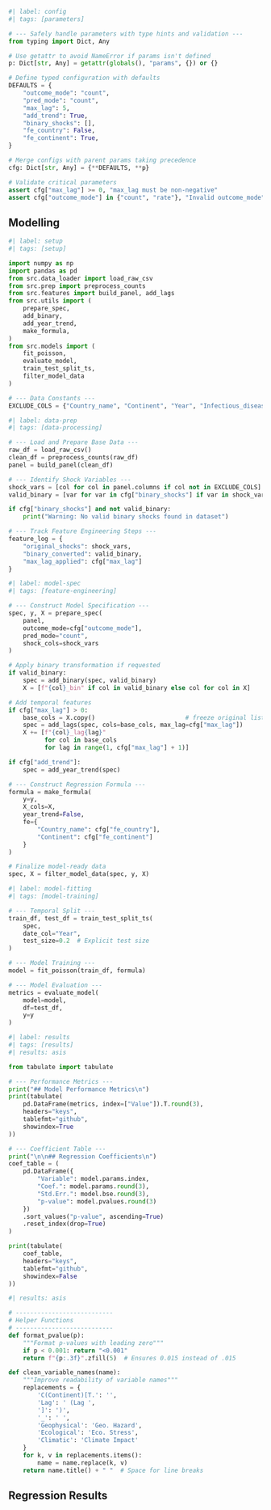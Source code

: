 ```python
#| label: config
#| tags: [parameters]

# --- Safely handle parameters with type hints and validation ---
from typing import Dict, Any

# Use getattr to avoid NameError if params isn't defined
p: Dict[str, Any] = getattr(globals(), "params", {}) or {}

# Define typed configuration with defaults
DEFAULTS = {
    "outcome_mode": "count",
    "pred_mode": "count",
    "max_lag": 5,
    "add_trend": True,
    "binary_shocks": [],
    "fe_country": False,
    "fe_continent": True,
}

# Merge configs with parent params taking precedence
cfg: Dict[str, Any] = {**DEFAULTS, **p}

# Validate critical parameters
assert cfg["max_lag"] >= 0, "max_lag must be non-negative"
assert cfg["outcome_mode"] in {"count", "rate"}, "Invalid outcome_mode"
```

## Modelling

```python
#| label: setup
#| tags: [setup]

import numpy as np
import pandas as pd
from src.data_loader import load_raw_csv
from src.prep import preprocess_counts
from src.features import build_panel, add_lags
from src.utils import (
    prepare_spec, 
    add_binary, 
    add_year_trend, 
    make_formula,
)
from src.models import (
    fit_poisson,
    evaluate_model,
    train_test_split_ts, 
    filter_model_data
)

# --- Data Constants ---
EXCLUDE_COLS = {"Country_name", "Continent", "Year", "Infectious_disease"}
```

```python
#| label: data-prep
#| tags: [data-processing]

# --- Load and Prepare Base Data ---
raw_df = load_raw_csv()
clean_df = preprocess_counts(raw_df)
panel = build_panel(clean_df)

# --- Identify Shock Variables ---
shock_vars = [col for col in panel.columns if col not in EXCLUDE_COLS]
valid_binary = [var for var in cfg["binary_shocks"] if var in shock_vars]

if cfg["binary_shocks"] and not valid_binary:
    print("Warning: No valid binary shocks found in dataset")

# --- Track Feature Engineering Steps ---
feature_log = {
    "original_shocks": shock_vars,
    "binary_converted": valid_binary,
    "max_lag_applied": cfg["max_lag"]
}
```

```python
#| label: model-spec
#| tags: [feature-engineering]

# --- Construct Model Specification ---
spec, y, X = prepare_spec(
    panel,
    outcome_mode=cfg["outcome_mode"],
    pred_mode="count",
    shock_cols=shock_vars
)

# Apply binary transformation if requested
if valid_binary:
    spec = add_binary(spec, valid_binary)
    X = [f"{col}_bin" if col in valid_binary else col for col in X]

# Add temporal features
if cfg["max_lag"] > 0:
    base_cols = X.copy()                         # freeze original list
    spec = add_lags(spec, cols=base_cols, max_lag=cfg["max_lag"])
    X += [f"{col}_lag{lag}"
          for col in base_cols
          for lag in range(1, cfg["max_lag"] + 1)]

if cfg["add_trend"]:
    spec = add_year_trend(spec)

# --- Construct Regression Formula ---
formula = make_formula(
    y=y,
    X_cols=X,
    year_trend=False,
    fe={
        "Country_name": cfg["fe_country"],
        "Continent": cfg["fe_continent"]
    }
)

# Finalize model-ready data
spec, X = filter_model_data(spec, y, X)
```

```python
#| label: model-fitting
#| tags: [model-training]

# --- Temporal Split ---
train_df, test_df = train_test_split_ts(
    spec, 
    date_col="Year",
    test_size=0.2  # Explicit test size
)

# --- Model Training ---
model = fit_poisson(train_df, formula)

# --- Model Evaluation ---
metrics = evaluate_model(
    model=model,
    df=test_df,
    y=y
)
```

```python
#| label: results
#| tags: [results]
#| results: asis

from tabulate import tabulate

# --- Performance Metrics ---
print("## Model Performance Metrics\n")
print(tabulate(
    pd.DataFrame(metrics, index=["Value"]).T.round(3),
    headers="keys",
    tablefmt="github",
    showindex=True
))

# --- Coefficient Table ---
print("\n\n## Regression Coefficients\n")
coef_table = (
    pd.DataFrame({
        "Variable": model.params.index,
        "Coef.": model.params.round(3),
        "Std.Err.": model.bse.round(3),
        "p-value": model.pvalues.round(3)
    })
    .sort_values("p-value", ascending=True)
    .reset_index(drop=True)
)

print(tabulate(
    coef_table,
    headers="keys",
    tablefmt="github",
    showindex=False
))
```

```python
#| results: asis

# ---------------------------
# Helper Functions
# ---------------------------
def format_pvalue(p):
    """Format p-values with leading zero"""
    if p < 0.001: return "<0.001"
    return f"{p:.3f}".zfill(5)  # Ensures 0.015 instead of .015

def clean_variable_names(name):
    """Improve readability of variable names"""
    replacements = {
        'C(Continent)[T.': '',
        'Lag': ' (Lag ',
        ']': ')',
        '_': ' ',
        'Geophysical': 'Geo. Hazard',
        'Ecological': 'Eco. Stress',
        'Climatic': 'Climate Impact'
    }
    for k, v in replacements.items():
        name = name.replace(k, v)
    return name.title() + " "  # Space for line breaks
```

## Regression Results

\sisetup{
  table-number-alignment = center,
  group-digits = false
}

\begin{tabular}{l
                S[table-format=-1.3]
                S[parse-numbers=false]
                S[parse-numbers=false]}
  \toprule
  & \multicolumn{3}{c}{Coefficient} \\ \cmidrule(lr){2-4}
  Variable & {Estimate} & {(SE)} & {p-value} \\ \midrule
  % Continental Fixed Effects
  Intercept & -1.343*** & (0.234) & <0.001 \\
  Asia      & -0.686*** & (0.150) & <0.001 \\
  Oceania   & -1.235*** & (0.271) & <0.001 \\
  Europe    & -0.631*** & (0.142) & <0.001 \\
  America   & -0.646*** & (0.179) & <0.001 \\ \addlinespace
  % Economic Factors
  Economic (Lag 1) & 0.142   & (0.076) & 0.064 \\
  Economic (Lag 5) & 0.233** & (0.075) & 0.002 \\ \addlinespace
  % Technological Factors
  Technological (Lag 2) & -0.035* & (0.014) & 0.015 \\
  Technological (Lag 5) &  0.020* & (0.010) & 0.040 \\ \bottomrule
\end{tabular}

